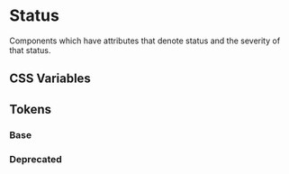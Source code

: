 
<Meta title="Theme/Characteristics/Status" />

# Status

Components which have attributes that denote status and the severity of that status.

## CSS Variables

## Tokens

### Base

<Canvas>
  <Story name="Base">
    <DocGrid withNotes>
      <ColorBlock colorVar="--salt-status-info-foreground" />
      <ColorBlock colorVar="--salt-status-error-foreground" />
      <ColorBlock colorVar="--salt-status-warning-foreground" />
      <ColorBlock colorVar="--salt-status-success-foreground" />
      <ColorBlock colorVar="--salt-status-static-foreground" />
      <ColorBlock colorVar="--salt-status-positive-foreground" />
      <ColorBlock colorVar="--salt-status-negative-foreground" />
      <ColorBlock
        colorVar="--salt-status-info-foreground-disabled"
        replacementToken="N/A"
      />
      <ColorBlock
        colorVar="--salt-status-error-foreground-disabled"
        replacementToken="N/A"
      />
      <ColorBlock
        colorVar="--salt-status-warning-foreground-disabled"
        replacementToken="N/A"
      />
      <ColorBlock
        colorVar="--salt-status-success-foreground-disabled"
        replacementToken="N/A"
      />
      <ColorBlock
        colorVar="--salt-status-static-foreground-disabled"
        replacementToken="N/A"
      />
      <ColorBlock
        colorVar="--salt-status-positive-foreground-disabled"
        replacementToken="N/A"
      />
      <ColorBlock
        colorVar="--salt-status-negative-foreground-disabled"
        replacementToken="N/A"
      />
      <ColorBlock colorVar="--salt-status-info-borderColor" />
      <ColorBlock colorVar="--salt-status-error-borderColor" />
      <ColorBlock colorVar="--salt-status-warning-borderColor" />
      <ColorBlock colorVar="--salt-status-success-borderColor" />
      <ColorBlock colorVar="--salt-status-info-borderColor-disabled" />
      <ColorBlock colorVar="--salt-status-error-borderColor-disabled" />
      <ColorBlock colorVar="--salt-status-warning-borderColor-disabled" />
      <ColorBlock colorVar="--salt-status-success-borderColor-disabled" />
      <ColorBlock colorVar="--salt-status-error-background" />
      <ColorBlock colorVar="--salt-status-warning-background" />
      <ColorBlock colorVar="--salt-status-success-background" />
      <ColorBlock colorVar="--salt-status-info-background" />
      <ColorBlock colorVar="--salt-status-error-background-selected" />
      <ColorBlock colorVar="--salt-status-warning-background-selected" />
      <ColorBlock colorVar="--salt-status-success-background-selected" />
    </DocGrid>
  </Story>
</Canvas>

### Deprecated

<Canvas>
  <Story name="Emphasized">
    <DocGrid withNotes>
      <ColorBlock
        colorVar="--salt-status-info-background-emphasize"
        replacementToken="--salt-status-info-background"
      />
      <ColorBlock
        colorVar="--salt-status-error-background-emphasize"
        replacementToken="--salt-status-error-background"
      />
      <ColorBlock
        colorVar="--salt-status-warning-background-emphasize"
        replacementToken="--salt-status-warning-background"
      />
      <ColorBlock
        colorVar="--salt-status-success-background-emphasize"
        replacementToken="--salt-status-success-background"
      />
    </DocGrid>
  </Story>
</Canvas>
